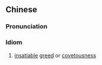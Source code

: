 {{also|贪心不足}}
==Chinese==
{{zh-forms|s=贪心不足|type=22}}

===Pronunciation===
{{zh-pron
|m=tānxīn 不zú
|cat=id
}}

===Idiom===
{{zh-idiom}}

# [[insatiable]] [[greed]] or [[covetousness]]